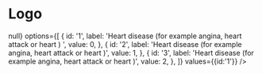 
<Meta title="molecules/Single Choice Question" component={SingleChoiceQuestion} />


# Logo

<Canvas>
  <Story name="Single Choice Question">
    <SingleChoiceQuestion onChange={()=> null}
                          options={[
                                    {
                                      id: '1',
                                      label: 'Heart disease (for example angina, heart attack or heart ) ',
                                      value: 0,
                                    },
                                    {
                                      id: '2',
                                      label: 'Heart disease (for example angina, heart attack or heart )',
                                      value: 1,
                                    },
                                    {
                                      id: '3',
                                      label: 'Heart disease (for example angina, heart attack or heart )',
                                      value: 2,
                                    },
                                  ]}
                          values={{id:'1'}}
    />
  </Story>
</Canvas>
